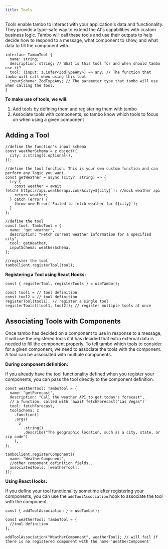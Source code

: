 ```yaml
---
title: Tools
---
```


Tools enable tambo to interact with your application's data and functionality. They provide a type-safe way to extend the AI's capabilities with custom business logic. Tambo will call these tools and use their outputs to help decide how to respond to a message, what component to show, and what data to fill the component with.

```tsx
interface TamboTool {
  name: string;
  description: string; // What is this tool for and when should tambo use it?
  tool: (input: z.infer<ZodTypeAny>) => any; // The function that tambo will call when using this tool
  inputSchema: ZodTypeAny; // The parameter type that tambo will use when calling the tool.
}
```

**To make use of tools, we will:**

1. Add tools by defining them and registering them with tambo
2. Associate tools with components, so tambo know which tools to focus on when using a given component

## Adding a Tool

```tsx
//define the function's input schema
const weatherSchema = z.object({
  city: z.string().optional(),
});

//define the tool function. This is your own custom function and can perform any logic you want.
const getWeather = async (city?: string) => {
  try {
    const weather = await fetch(`https://api.weatherapi.com/&city=${city}`); //mock weather api
    return weather;
  } catch (error) {
    throw new Error(`Failed to fetch weather for ${city}`);
  }
};

//define the tool
const tool: TamboTool = {
  name: "get_weather",
  description: "Fetch current weather information for a specified city",
  tool: getWeather,
  inputSchema: weatherSchema,
};

//register the tool
tamboClient.registerTool(tool);
```

**Registering a Tool using React Hooks:**

```tsx
const { registerTool, registerTools } = useTambo();

const tool1 = // tool definition
const tool2 = // tool definition
registerTool(tool1); // register a single tool
registerTools([tool1, tool2]); // register multiple tools at once
```

## Associating Tools with Components

Once tambo has decided on a component to use in response to a message, it will use the registered tools if it has decided that extra external data is needed to fill the component properly. To tell tambo which tools to consider for a given component, we need to associate the tools with the component. A tool can be associated with multiple components.

**During component definition:**

If you already have the tool functionality defined when you register your components, you can pass the tool directly to the component definition.

```tsx
const weatherTool: TamboTool = {
  name: "getForecast",
  description: "Call the weather API to get today's forecast",
  // a function, called with `await fetchForecast("Las Vegas")`
  tool: fetchForecast,
  toolSchema: z
    .function()
    .args(
      z
        .string()
        .describe("The geographic location, such as a city, state, or zip code")
    ),
};

tamboClient.registerComponent({
  name: "WeatherComponent",
  //other component definition fields...
  associatedTools: [weatherTool],
});
```

**Using React Hooks:**

If you define your tool functionality sometime after registering your components, you can use the `addToolAssociation` hook to associate the tool with the component.

```tsx
const { addToolAssociation } = useTambo();

const weatherTool: TamboTool = {
  //tool definition
};

addToolAssociation("WeatherComponent", weatherTool); // will fail if there is no registered component with the name 'WeatherComponent'
```
